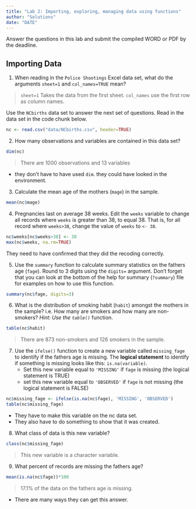 ```yaml
---
title: "Lab 2: Importing, exploring, managing data using functions"
author: "Solutions"
date: "DATE"
---
```


Answer the questions in this lab and submit the compiled WORD or PDF by the deadline. 

## Importing Data

1. When reading in the `Police Shootings` Excel data set, what do the arguments `sheet=1` and `col_names=TRUE` mean? 

> `sheet=1` Takes the data from the first sheet. 
> `col_names` use the first row as column names. 


Use the `NCbirths` data set to answer the next set of questions. Read in the data set in the code chunk below. 

```r
nc <- read.csv("data/NCbirths.csv", header=TRUE)
```


2. How many observations and variables are contained in this data set? 

```r
dim(nc)
```

> There are 1000 observations and 13 variables

* they don't have to have used `dim`. they could have looked in the environment. 

3. Calculate the mean age of the mothers (`mage`) in the sample.
```r
mean(nc$mage)
```


4. Pregnancies last on average 38 weeks. Edit the `weeks` variable to change all records where `weeks` is greater than 38, to equal 38. That is, for all record where `weeks>38`, change the value of `weeks` to `<- 38`. 

```r
nc$weeks[nc$weeks>38] <- 38
max(nc$weeks, na.rm=TRUE) 
```

They need to have confirmed that they did the recoding correctly. 


5. Use the `summary` function to calculate summary statistics on the fathers age (`fage`). 
   Round to 3 digits using the `digits=` argument. Don't forget that you can look at the 
   bottom of the help for summary (`?summary`) file for examples on how to use this function.  
```r
summary(nc$fage, digits=3)
```

   
6. What is the distribution of smoking habit (`habit`) amongst the mothers in the sample? 
   i.e. How many are smokers and how many are non-smokers?  _Hint: Use the `table()`_ function. 
```r
table(nc$habit)
```
   
> There are 873 non-smokers and 126 smokers in the sample.  
   
7. Use the `ifelse()` function to create a new variable called `missing_fage` to identify if the fathers age is missing. The **logical statement** to identify if something is missing looks like this: `is.na(variable)`. 
    * Set this new variable equal to `'MISSING'` if `fage` is missing (the logical statement is TRUE)
    * set this new variable equal to `'OBSERVED'` if `fage` is not missing (the logical statement is FALSE)

```r
nc$missing_fage <- ifelse(is.na(nc$fage), 'MISSING', 'OBSERVED')
table(nc$missing_fage)
```

* They have to make this variable on the nc data set. 
* They also have to do something to show that it was created. 

8. What class of data is this new variable? 
```r
class(nc$missing_fage)
```

> This new variable is a character variable.     

9. What percent of records are missing the fathers age? 

```r
mean(is.na(nc$fage))*100
```

> 17.1% of the data on the fathers age is missing. 

* There are many ways they can get this answer. 





